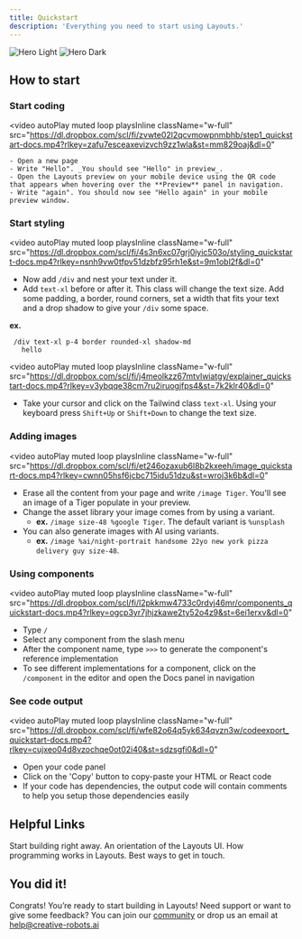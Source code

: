 ```yaml
---
title: Quickstart
description: 'Everything you need to start using Layouts.'
---
```


<img
  className="block dark:hidden"
  src="/images/minimal_layouts.svg"
  alt="Hero Light"
/>
<img
  className="hidden dark:block"
  src="/images/minimal_layouts.svg"
  alt="Hero Dark"
/>

## How to start

### Start coding

<video
  autoPlay
  muted
  loop
  playsInline
  className="w-full"
  src="https://dl.dropbox.com/scl/fi/zvwte02l2qcvmowpnmbhb/step1_quickstart-docs.mp4?rlkey=zafu7esceaxevizvch9zz1wla&st=mm829oaj&dl=0"
></video>

    - Open a new page
    - Write "Hello". _You should see "Hello" in preview_.
    - Open the Layouts preview on your mobile device using the QR code that appears when hovering over the **Preview** panel in navigation.
    - Write "again". You should now see "Hello again" in your mobile preview window.

### Start styling

<video
  autoPlay
  muted
  loop
  playsInline
  className="w-full"
  src="https://dl.dropbox.com/scl/fi/4s3n6xc07grj0iyic503o/styling_quickstart-docs.mp4?rlkey=nsnh9vw0tfpv51dzbfz95rh1e&st=9m1obl2f&dl=0"
 ></video>

   - Now add `/div` and nest your text under it.
   - Add `text-xl` before or after it. This class will change the text size. Add some padding, a border, round corners, set a width that fits your text and a drop shadow to give your `/div` some space. 
  
  **ex.**
   ```syntax Layouts
    /div text-xl p-4 border rounded-xl shadow-md
      hello
   ```

<video
  autoPlay
  muted
  loop
  playsInline
  className="w-full"
  src="https://dl.dropbox.com/scl/fi/j4meolkzz67mtvlwiatgy/explainer_quickstart-docs.mp4?rlkey=v3ybqqe38cm7ru2iruogjfps4&st=7k2klr40&dl=0"
 ></video>

   - Take your cursor and click on the Tailwind class `text-xl`. Using your keyboard press `Shift+Up` or `Shift+Down` to change the text size.
   

### Adding images
<video
  autoPlay
  muted
  loop
  playsInline
  className="w-full"
  src="https://dl.dropbox.com/scl/fi/et246ozaxub6l8b2kxeeh/image_quickstart-docs.mp4?rlkey=cwnn05hsf6jcbc715idu51dzu&st=wroj3k6b&dl=0"
 ></video>

  - Erase all the content from your page and write `/image Tiger`. You'll see an image of a Tiger populate in your preview.
  - Change the asset library your image comes from by using a variant. 
    - **ex.** `/image size-48 %google Tiger`.
         <Note>The default variant is `%unsplash`</Note>
  - You can also generate images with AI using variants. 
    - **ex.** `/image %ai/night-portrait handsome 22yo new york pizza delivery guy size-48`.

### Using components
<video
  autoPlay
  muted
  loop
  playsInline
  className="w-full"
  src="https://dl.dropbox.com/scl/fi/l2pkkmw4733c0rdvj46mr/components_quickstart-docs.mp4?rlkey=ogcp3yr7jhjzkawe2ty52o4z9&st=6ei1erxv&dl=0"
 ></video>

  - Type `/`
  - Select any component from the slash menu 
  - After the component name, type `>>>` to generate the component's reference implementation
  - To see different implementations for a component, click on the `/component` in the editor and open the Docs panel in navigation

### See code output
<video
  autoPlay
  muted
  loop
  playsInline
  className="w-full"
  src="https://dl.dropbox.com/scl/fi/wfe82o64q5yk634qvzn3w/codeexport_quickstart-docs.mp4?rlkey=cujxeo04d8vzochqe0ot02i40&st=sdzsgfi0&dl=0"
 ></video>
 
  - Open your code panel
  - Click on the 'Copy' button to copy-paste your HTML or React code
  - If your code has dependencies, the output code will contain comments to help you setup those dependencies easily

  
## Helpful Links

<CardGroup cols={2}>
  <Card title="Quickstart" icon="rocket" href="/essentials/introduction">
    Start building right away.
  </Card>
  <Card title="The UI" icon="display" href="/essentials/editor">
    An orientation of the Layouts UI.
  </Card>
  <Card title="The syntax" icon="code" href="/essentials/The syntax">
    How programming works in Layouts.
  </Card>
  <Card title="Help & support" icon="question" href="/essentials/help">
    Best ways to get in touch.
  </Card>
</CardGroup>

## You did it!

Congrats! You’re ready to start building in Layouts! Need support or want to give some feedback? You can join our [community](https://discord.com) or drop us an email at help@creative-robots.ai

